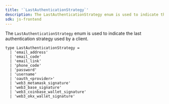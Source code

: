 ```yaml
---
title: '`LastAuthenticationStrategy`'
description: The LastAuthenticationStrategy enum is used to indicate the last authentication strategy used by a client.
sdk: js-frontend
---
```


The `LastAuthenticationStrategy` enum is used to indicate the last authentication strategy used by a client.

```tsx
type LastAuthenticationStrategy =
  | 'email_address'
  | 'email_code'
  | 'email_link'
  | 'phone_code'
  | 'password'
  | 'username'
  | 'oauth_<provider>'
  | 'web3_metamask_signature'
  | 'web3_base_signature'
  | 'web3_coinbase_wallet_signature'
  | 'web3_okx_wallet_signature'
```

